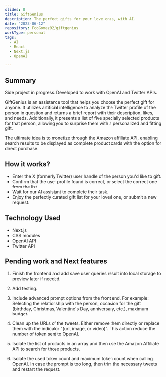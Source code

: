 ```yaml
---
slides: 0
title: GiftGenius 
description: The perfect gifts for your love ones, with AI.
date: "2023-06-12"
repository: FcoGomez92/giftgenius
workType: personal
tags:
  - AI
  - React
  - Next.js
  - OpenAI
  
---
```


## Summary

Side project in progress. Developed to work with OpenAI and Twitter APIs.

GiftGenius is an assistance tool that helps you choose the perfect gift for anyone. It utilizes artificial intelligence to analyze the Twitter profile of the person in question and returns a brief report with their description, likes, and needs. Additionally, it presents a list of five specially selected products for that person, allowing you to surprise them with a personalized and fitting gift.

The ultimate idea is to monetize through the Amazon affiliate API, enabling search results to be displayed as complete product cards with the option for direct purchase.

## How it works?

- Enter the X (formerly Twitter) user handle of the person you'd like to gift.
- Confirm that the user profile found is correct, or select the correct one from the list.
- Wait for our AI assistant to complete their task.
- Enjoy the perfectly curated gift list for your loved one, or submit a new request.

## Technology Used

- Next.js
- CSS modules
- OpenAI API
- Twitter API

## Pending work and Next features

1. Finish the frontend and add save user queries result into local storage to preview later if needed.

2. Add testing.

3. Include advanced prompt options from the front end. For example: Selecting the relationship with the person, occasion for the gift (birthday, Christmas, Valentine's Day, anniversary, etc.), maximum budget.

4. Clean up the URLs of the tweets. Either remove them directly or replace them with the indicator "(url, image, or video)". This action reduce the number of token sent to OpenAI.

5. Isolate the list of products in an array and then use the Amazon Affiliate API to search for those products.

6. Isolate the used token count and maximum token count when calling OpenAI. In case the prompt is too long, then trim the necessary tweets and restart the request.

